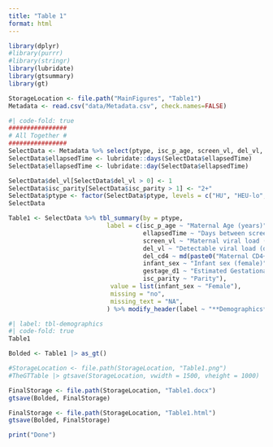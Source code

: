 ```yaml
---
title: "Table 1"
format: html
---
```

```r
library(dplyr)
#library(purrr)
#library(stringr)
library(lubridate)
library(gtsummary)
library(gt)
```

```r
StorageLocation <- file.path("MainFigures", "Table1")
Metadata <- read.csv("data/Metadata.csv", check.names=FALSE)
```

```r
#| code-fold: true
################
# All Together #
################
SelectData <- Metadata %>% select(ptype, isc_p_age, screen_vl, del_vl, del_cd4, ellapsedTime, infant_sex, gestage_d1, isc_parity)
SelectData$ellapsedTime <- lubridate::days(SelectData$ellapsedTime)
SelectData$ellapsedTime <- lubridate::day(SelectData$ellapsedTime)

SelectData$del_vl[SelectData$del_vl > 0] <- 1
SelectData$isc_parity[SelectData$isc_parity > 1] <- "2+"
SelectData$ptype <- factor(SelectData$ptype, levels = c("HU", "HEU-lo", "HEU-hi"))
SelectData

Table1 <- SelectData %>% tbl_summary(by = ptype,  
                           label = c(isc_p_age ~ "Maternal Age (years)", 
                                     ellapsedTime ~ "Days between screening and delivery", 
                                     screen_vl ~ "Maternal viral load (screening)",  
                                     del_vl ~ "Detectable viral load (delivery)", 
                                     del_cd4 ~ md(paste0("Maternal CD4+ cells/", "\U00B5L", " (delivery)")), 
                                     infant_sex ~ "Infant sex (female)",
                                     gestage_d1 ~ "Estimated Gestational Age, weeks",
                                     isc_parity ~ "Parity"),
                            value = list(infant_sex ~ "Female"),
                            missing = "no",
                            missing_text = "NA",
                           ) %>% modify_header(label ~ "**Demographics**") %>% modify_caption("**Cohort Characteristics**") 
```

```r
#| label: tbl-demographics
#| code-fold: true
Table1
```

```r
Bolded <- Table1 |> as_gt()

#StorageLocation <- file.path(StorageLocation, "Table1.png")
#TheGTTable |> gtsave(StorageLocation, vwidth = 1500, vheight = 1000)

FinalStorage <- file.path(StorageLocation, "Table1.docx")
gtsave(Bolded, FinalStorage)

FinalStorage <- file.path(StorageLocation, "Table1.html")
gtsave(Bolded, FinalStorage)
```

```r
print("Done")
```

